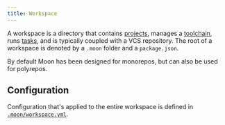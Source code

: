 ```yaml
---
title: Workspace
---
```


A workspace is a directory that contains [projects](./project), manages a [toolchain](./toolchain),
runs [tasks](./task), and is typically coupled with a VCS repository. The root of a workspace is
denoted by a `.moon` folder and a `package.json`.

By default Moon has been designed for monorepos, but can also be used for polyrepos.

## Configuration

Configuration that's applied to the entire workspace is defined in
[`.moon/workspace.yml`](../config/workspace).
